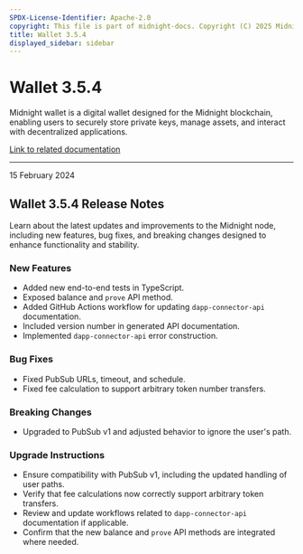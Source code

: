 ```yaml
---
SPDX-License-Identifier: Apache-2.0
copyright: This file is part of midnight-docs. Copyright (C) 2025 Midnight Foundation. Licensed under the Apache License, Version 2.0 (the "License"); You may not use this file except in compliance with the License. You may obtain a copy of the License at http://www.apache.org/licenses/LICENSE-2.0 Unless required by applicable law or agreed to in writing, software distributed under the License is distributed on an "AS IS" BASIS, WITHOUT WARRANTIES OR CONDITIONS OF ANY KIND, either express or implied. See the License for the specific language governing permissions and limitations under the License.
title: Wallet 3.5.4
displayed_sidebar: sidebar
---
```


# Wallet 3.5.4

Midnight wallet is a digital wallet designed for the Midnight blockchain, enabling users to securely store private keys, manage assets, and interact with decentralized applications.

[Link to related documentation](../../learn/introduction/wallets)

---

<div 
  style={{
    marginTop: '0',
    fontSize: '1rem',
    fontWeight: 'normal',
    marginBottom: '0.5rem'
  }}
>
  15 February 2024
</div>

## Wallet 3.5.4 Release Notes

Learn about the latest updates and improvements to the Midnight node, including new features, bug fixes, and breaking changes designed to enhance functionality and stability.

### New Features

- Added new end-to-end tests in TypeScript.  
- Exposed balance and `prove` API method.  
- Added GitHub Actions workflow for updating `dapp-connector-api` documentation.  
- Included version number in generated API documentation.  
- Implemented `dapp-connector-api` error construction.  

### Bug Fixes

- Fixed PubSub URLs, timeout, and schedule.  
- Fixed fee calculation to support arbitrary token number transfers.  

### Breaking Changes

- Upgraded to PubSub v1 and adjusted behavior to ignore the user's path.  


### Upgrade Instructions

- Ensure compatibility with PubSub v1, including the updated handling of user paths.  
- Verify that fee calculations now correctly support arbitrary token transfers.  
- Review and update workflows related to `dapp-connector-api` documentation if applicable.  
- Confirm that the new balance and `prove` API methods are integrated where needed.  
